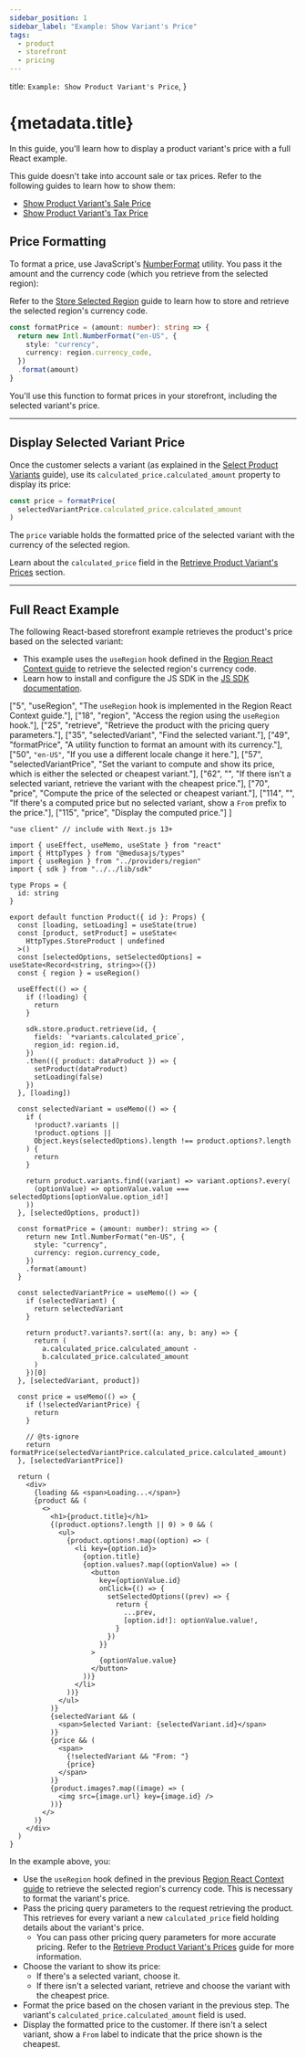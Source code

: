 ```yaml
---
sidebar_position: 1
sidebar_label: "Example: Show Variant's Price"
tags:
  - product
  - storefront
  - pricing
---
```


  title: `Example: Show Product Variant's Price`,
}

# {metadata.title}

In this guide, you'll learn how to display a product variant's price with a full React example.

<Note title="Tip" forceMultiline>

This guide doesn't take into account sale or tax prices. Refer to the following guides to learn how to show them:

- [Show Product Variant's Sale Price](./sale-price/page.mdx)
- [Show Product Variant's Tax Price](./tax-price/page.mdx)

</Note>

## Price Formatting

To format a price, use JavaScript's [NumberFormat](https://developer.mozilla.org/en-US/docs/Web/JavaScript/Reference/Global_Objects/Intl/NumberFormat) utility. You pass it the amount and the currency code (which you retrieve from the selected region):

<Note title="Tip">

Refer to the [Store Selected Region](../../../../regions/store-retrieve-region/page.mdx) guide to learn how to store and retrieve the selected region's currency code.

</Note>

```ts
const formatPrice = (amount: number): string => {
  return new Intl.NumberFormat("en-US", {
    style: "currency",
    currency: region.currency_code,
  })
  .format(amount)
}
```

You'll use this function to format prices in your storefront, including the selected variant's price.

---

## Display Selected Variant Price

Once the customer selects a variant (as explained in the [Select Product Variants](../../../../products/variants/page.mdx) guide), use its `calculated_price.calculated_amount` property to display its price:

```ts
const price = formatPrice(
  selectedVariantPrice.calculated_price.calculated_amount
)
```

The `price` variable holds the formatted price of the selected variant with the currency of the selected region.

<Note title="Tip">

Learn about the `calculated_price` field in the [Retrieve Product Variant's Prices](../page.mdx#pricing-query-parameters) section.

</Note>

---

## Full React Example

The following React-based storefront example retrieves the product's price based on the selected variant:

<Note title="Tip">

- This example uses the `useRegion` hook defined in the [Region React Context guide](../../../../regions/context/page.mdx) to retrieve the selected region's currency code.
- Learn how to install and configure the JS SDK in the [JS SDK documentation](../../../../../js-sdk/page.mdx).

</Note>

  ["5", "useRegion", "The `useRegion` hook is implemented in the Region React Context guide."],
  ["18", "region", "Access the region using the `useRegion` hook."],
  ["25", "retrieve", "Retrieve the product with the pricing query parameters."],
  ["35", "selectedVariant", "Find the selected variant."],
  ["49", "formatPrice", "A utility function to format an amount with its currency."],
  ["50", `"en-US"`, "If you use a different locale change it here."],
  ["57", "selectedVariantPrice", "Set the variant to compute and show its price, which is either the selected or cheapest variant."],
  ["62", "", "If there isn't a selected variant, retrieve the variant with the cheapest price."],
  ["70", "price", "Compute the price of the selected or cheapest variant."],
  ["114", "", "If there's a computed price but no selected variant, show a `From` prefix to the price."],
  ["115", "price", "Display the computed price."]
]

```tsx highlights={priceHighlights}
"use client" // include with Next.js 13+

import { useEffect, useMemo, useState } from "react"
import { HttpTypes } from "@medusajs/types"
import { useRegion } from "../providers/region"
import { sdk } from "../../lib/sdk"

type Props = {
  id: string
}

export default function Product({ id }: Props) {
  const [loading, setLoading] = useState(true)
  const [product, setProduct] = useState<
    HttpTypes.StoreProduct | undefined
  >()
  const [selectedOptions, setSelectedOptions] = useState<Record<string, string>>({})
  const { region } = useRegion()

  useEffect(() => {
    if (!loading) {
      return 
    }

    sdk.store.product.retrieve(id, {
      fields: `*variants.calculated_price`,
      region_id: region.id,
    })
    .then(({ product: dataProduct }) => {
      setProduct(dataProduct)
      setLoading(false)
    })
  }, [loading])

  const selectedVariant = useMemo(() => {
    if (
      !product?.variants ||
      !product.options || 
      Object.keys(selectedOptions).length !== product.options?.length
    ) {
      return
    }

    return product.variants.find((variant) => variant.options?.every(
      (optionValue) => optionValue.value === selectedOptions[optionValue.option_id!]
    ))
  }, [selectedOptions, product])

  const formatPrice = (amount: number): string => {
    return new Intl.NumberFormat("en-US", {
      style: "currency",
      currency: region.currency_code,
    })
    .format(amount)
  }

  const selectedVariantPrice = useMemo(() => {
    if (selectedVariant) {
      return selectedVariant
    }

    return product?.variants?.sort((a: any, b: any) => {
      return (
        a.calculated_price.calculated_amount -
        b.calculated_price.calculated_amount
      )
    })[0]
  }, [selectedVariant, product])

  const price = useMemo(() => {
    if (!selectedVariantPrice) {
      return
    }

    // @ts-ignore
    return formatPrice(selectedVariantPrice.calculated_price.calculated_amount)
  }, [selectedVariantPrice])

  return (
    <div>
      {loading && <span>Loading...</span>}
      {product && (
        <>
          <h1>{product.title}</h1>
          {(product.options?.length || 0) > 0 && (
            <ul>
              {product.options!.map((option) => (
                <li key={option.id}>
                  {option.title}
                  {option.values?.map((optionValue) => (
                    <button 
                      key={optionValue.id}
                      onClick={() => {
                        setSelectedOptions((prev) => {
                          return {
                            ...prev,
                            [option.id!]: optionValue.value!,
                          }
                        })
                      }}
                    >
                      {optionValue.value}
                    </button>
                  ))}
                </li>
              ))}
            </ul>
          )}
          {selectedVariant && (
            <span>Selected Variant: {selectedVariant.id}</span>
          )}
          {price && (
            <span>
              {!selectedVariant && "From: "}
              {price}
            </span>
          )}
          {product.images?.map((image) => (
            <img src={image.url} key={image.id} />
          ))}
        </>
      )}
    </div>
  )
}
```

In the example above, you:

- Use the `useRegion` hook defined in the previous [Region React Context guide](../../../../regions/context/page.mdx) to retrieve the selected region's currency code. This is necessary to format the variant's price.
- Pass the pricing query parameters to the request retrieving the product. This retrieves for every variant a new `calculated_price` field holding details about the variant's price.
    - You can pass other pricing query parameters for more accurate pricing. Refer to the [Retrieve Product Variant's Prices](../page.mdx#pricing-query-parameters) guide for more information.
- Choose the variant to show its price:
    - If there's a selected variant, choose it.
    - If there isn't a selected variant, retrieve and choose the variant with the cheapest price.
- Format the price based on the chosen variant in the previous step. The variant's `calculated_price.calculated_amount` field is used.
- Display the formatted price to the customer. If there isn't a select variant, show a `From` label to indicate that the price shown is the cheapest.
